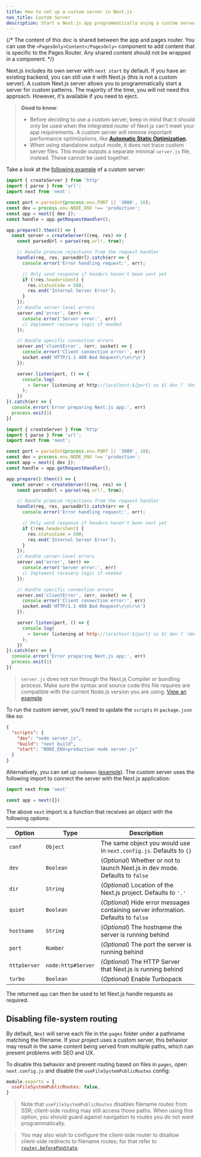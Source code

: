 ```yaml
---
title: How to set up a custom server in Next.js
nav_title: Custom Server
description: Start a Next.js app programmatically using a custom server.
---
```


{/* The content of this doc is shared between the app and pages router. You can use the `<PagesOnly>Content</PagesOnly>` component to add content that is specific to the Pages Router. Any shared content should not be wrapped in a component. */}

Next.js includes its own server with `next start` by default. If you have an existing backend, you can still use it with Next.js (this is not a custom server). A custom Next.js server allows you to programmatically start a server for custom patterns. The majority of the time, you will not need this approach. However, it's available if you need to eject.

> **Good to know**:
>
> - Before deciding to use a custom server, keep in mind that it should only be used when the integrated router of Next.js can't meet your app requirements. A custom server will remove important performance optimizations, like **[Automatic Static Optimization](/docs/pages/building-your-application/rendering/automatic-static-optimization).**
> - When using standalone output mode, it does not trace custom server files. This mode outputs a separate minimal `server.js` file, instead. These cannot be used together.

Take a look at the [following example](https://github.com/vercel/next.js/tree/canary/examples/custom-server) of a custom server:

```ts filename="server.ts" switcher
import { createServer } from 'http'
import { parse } from 'url';
import next from 'next';

const port = parseInt(process.env.PORT || '3000', 10);
const dev = process.env.NODE_ENV !== 'production';
const app = next({ dev });
const handle = app.getRequestHandler();

app.prepare().then(() => {
  const server = createServer((req, res) => {
    const parsedUrl = parse(req.url!, true);

    // Handle promise rejections from the request handler
    handle(req, res, parsedUrl).catch(err => {
      console.error('Error handling request:', err);

      // Only send response if headers haven't been sent yet
      if (!res.headersSent) {
        res.statusCode = 500;
        res.end('Internal Server Error');
      }
    });
    // Handle server-level errors
    server.on('error', (err) =>
      console.error('Server error:', err)
      // Implement recovery logic if needed
    });

    // Handle specific connection errors
    server.on('clientError', (err, socket) => {
      console.error('Client connection error:', err)
      socket.end('HTTP/1.1 400 Bad Request\r\n\r\n')
    });

    server.listen(port, () => {
      console.log(
        > Server listening at http://localhost:${port} as ${ dev ? 'development' : process.env.NODE_ENV }
      );
    })
}).catch(err => {
  console.error('Error preparing Next.js app:', err)
  process.exit(1)
})

```

```js filename="server.js" switcher
import { createServer } from 'http'
import { parse } from 'url';
import next from 'next';

const port = parseInt(process.env.PORT || '3000', 10);
const dev = process.env.NODE_ENV !== 'production';
const app = next({ dev });
const handle = app.getRequestHandler();

app.prepare().then(() => {
  const server = createServer((req, res) => {
    const parsedUrl = parse(req.url!, true);

    // Handle promise rejections from the request handler
    handle(req, res, parsedUrl).catch(err => {
      console.error('Error handling request:', err);

      // Only send response if headers haven't been sent yet
      if (!res.headersSent) {
        res.statusCode = 500;
        res.end('Internal Server Error');
      }
    });
    // Handle server-level errors
    server.on('error', (err) =>
      console.error('Server error:', err)
      // Implement recovery logic if needed
    });

    // Handle specific connection errors
    server.on('clientError', (err, socket) => {
      console.error('Client connection error:', err)
      socket.end('HTTP/1.1 400 Bad Request\r\n\r\n')
    });

    server.listen(port, () => {
      console.log(
        > Server listening at http://localhost:${port} as ${ dev ? 'development' : process.env.NODE_ENV }
      );
    })
}).catch(err => {
  console.error('Error preparing Next.js app:', err)
  process.exit(1)
})

```

> `server.js` does not run through the Next.js Compiler or bundling process. Make sure the syntax and source code this file requires are compatible with the current Node.js version you are using. [View an example](https://github.com/vercel/next.js/tree/canary/examples/custom-server).

To run the custom server, you'll need to update the `scripts` in `package.json` like so:

```json filename="package.json"
{
  "scripts": {
    "dev": "node server.js",
    "build": "next build",
    "start": "NODE_ENV=production node server.js"
  }
}
```

Alternatively, you can set up `nodemon` ([example](https://github.com/vercel/next.js/tree/canary/examples/custom-server)). The custom server uses the following import to connect the server with the Next.js application:

```js
import next from 'next'

const app = next({})
```

The above `next` import is a function that receives an object with the following options:

| Option       | Type               | Description                                                                         |
| ------------ | ------------------ | ----------------------------------------------------------------------------------- |
| `conf`       | `Object`           | The same object you would use in `next.config.js`. Defaults to `{}`                 |
| `dev`        | `Boolean`          | (_Optional_) Whether or not to launch Next.js in dev mode. Defaults to `false`      |
| `dir`        | `String`           | (_Optional_) Location of the Next.js project. Defaults to `'.'`                     |
| `quiet`      | `Boolean`          | (_Optional_) Hide error messages containing server information. Defaults to `false` |
| `hostname`   | `String`           | (_Optional_) The hostname the server is running behind                              |
| `port`       | `Number`           | (_Optional_) The port the server is running behind                                  |
| `httpServer` | `node:http#Server` | (_Optional_) The HTTP Server that Next.js is running behind                         |
| `turbo`      | `Boolean`          | (_Optional_) Enable Turbopack                                                       |

The returned `app` can then be used to let Next.js handle requests as required.

<PagesOnly>

## Disabling file-system routing

By default, `Next` will serve each file in the `pages` folder under a pathname matching the filename. If your project uses a custom server, this behavior may result in the same content being served from multiple paths, which can present problems with SEO and UX.

To disable this behavior and prevent routing based on files in `pages`, open `next.config.js` and disable the `useFileSystemPublicRoutes` config:

```js filename="next.config.js"
module.exports = {
  useFileSystemPublicRoutes: false,
}
```

> Note that `useFileSystemPublicRoutes` disables filename routes from SSR; client-side routing may still access those paths. When using this option, you should guard against navigation to routes you do not want programmatically.

> You may also wish to configure the client-side router to disallow client-side redirects to filename routes; for that refer to [`router.beforePopState`](/docs/pages/api-reference/functions/use-router#routerbeforepopstate).

</PagesOnly>
